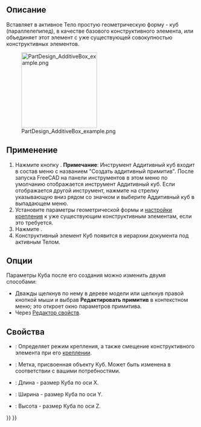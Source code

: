<languages/>

<div class="mw-translate-fuzzy">
{{Docnav/ru
|[[PartDesign_CompPrimitiveAdditive/ru|Создать аддитивный примитив]]
|[[PartDesign_AdditiveCylinder/ru|Аддитивный цилиндр]]
|[[PartDesign_Workbench/ru|Верстак PartDesign]]
|IconL=PartDesign_CompPrimitiveAdditive.png
|IconR=PartDesign_AdditiveCylinder.svg
|IconC=Workbench_PartDesign.svg
}}
</div>

{{GuiCommand/ru
|Name/ru=Аддитивный куб (параллелепипед)
|Name=PartDesign_AdditiveBox
|MenuLocation=Part Design → Создать аддитивный примитив → Аддитивный куб (параллелепипед)
|Workbenches=[[PartDesign_Workbench/ru|PartDesign]]
|Version=0.17
|SeeAlso=[[PartDesign_CompPrimitiveAdditive/ru|Создать аддитивный примитив]], [[PartDesign_SubtractiveBox/ru|Субтрактивный куб (параллелепипед)]]
}}

<span id="Description"></span>
==Описание==

Вставляет в активное Тело простую геометрическую форму - куб (параллелепипед), в качестве базового конструктивного элемента, или объединяет этот элемент с уже существующей совокупностью конструктивных элементов.

[[File:PartDesign_AdditiveBox_example.png|200px]]

<span id="Usage"></span>
==Применение==

# Нажмите кнопку {{Button|[[Image:PartDesign AdditiveBox.svg|24px]] '''Аддитивный куб'''}}. '''Примечание''': Инструмент Аддитивный куб входит в состав меню с названием "Создать аддитивный примитив". После запуска FreeCAD на панели инструментов в этом меню по умолчанию отображается инструмент Аддитивный куб. Если отображается другой инструмент, нажмите на стрелку указывающую вниз рядом со значком и выберите Аддитивный куб в выпадающем меню.
# Установите параметры геометрической формы и [[Part_EditAttachment/ru|настройки крепления]] к уже существующим конструктивным элементам, если это требуется.
# Нажмите {{Button|OK}}.
# Конструктивный элемент Куб появится в иерархии документа под активным Телом.

<span id="Options"></span>
==Опции==

Параметры Куба после его создания можно изменить двумя способами:
* Дважды щелкнув по нему в дереве модели или щелкнув правой кнопкой мыши и выбрав '''Редактировать примитив''' в контекстном меню; это откроет окно параметров примитива.
* Через [[Property_editor/ru|Редактор свойств]].

<span id="Properties"></span>
==Свойства==

* {{PropertyData|Attachment}}: Определяет режим крепления, а также cмещение конструктивного элемента при его [[Part_EditAttachment/ru|креплении]].
* {{PropertyData|Label}}: Метка, присвоенная объекту Куб. Может быть изменена в соответствии с вашими потребностями.
* {{PropertyData|Length}}: Длина - размер Куба по оси X.
* {{PropertyData|Width}}: Ширина - размер Куба по оси Y.
* {{PropertyData|Height}}: Высота - размер Куба по оси Z.


<div class="mw-translate-fuzzy">
{{Docnav/ru
|[[PartDesign_CompPrimitiveAdditive/ru|Создать аддитивный примитив]]
|[[PartDesign_AdditiveCylinder/ru|Аддитивный цилиндр]]
|[[PartDesign_Workbench/ru|Верстак PartDesign]]
|IconL=PartDesign_CompPrimitiveAdditive.png
|IconR=PartDesign_AdditiveCylinder.svg
|IconC=Workbench_PartDesign.svg
}}
</div>

{{PartDesign_Tools_navi{{#translation:}}}}
{{Userdocnavi{{#translation:}}}}